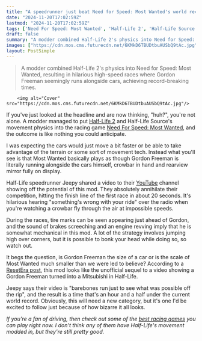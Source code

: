 ```yaml
---
title: "A speedrunner just beat Need for Speed: Most Wanted's world record by 90 minutes - by using Half-Life's Gordon Freeman instead of a car"
date: "2024-11-20T17:02:59Z"
lastmod: "2024-11-20T17:02:59Z"
tags: ['Need For Speed: Most Wanted', 'Half-Life 2', 'Half-Life Source', 'PC', 'Racing', 'Mod', 'Speedrun']
draft: false
summary: "A modder combined Half-Life 2's physics into Need for Speed: Most Wanted, resulting in hilarious high-speed races where Gordon Freeman seemingly runs alongside cars, achieving record-breaking times."
images: ["https://cdn.mos.cms.futurecdn.net/6KMkD6TBUDtbuAUSbQ9tAc.jpg"]
layout: PostSimple
---
```

> A modder combined Half-Life 2's physics into Need for Speed: Most Wanted, resulting in hilarious high-speed races where Gordon Freeman seemingly runs alongside cars, achieving record-breaking times.


        <img alt="Cover" src="https://cdn.mos.cms.futurecdn.net/6KMkD6TBUDtbuAUSbQ9tAc.jpg"/>
        
If you've just looked at the headline and are now thinking, "huh?", you're not alone. A modder managed to put [Half-Life 2](https://www.gamesradar.com/half-life-2/) and Half-Life Source's movement physics into the racing game [Need For Speed: Most Wanted](https://www.gamesradar.com/need-for-speed-most-wanted/), and the outcome is like nothing you could anticipate.

I was expecting the cars would just move a bit faster or be able to take advantage of the terrain or some sort of movement tech. Instead what you'll see is that Most Wanted basically plays as though Gordon Freeman is literally running alongside the cars himself, crowbar in hand and rearview mirror fully on display.

Half-Life speedrunner Jeepy shared a video to their [YouTube](https://www.gamesradar.com/tag/youtube/) channel showing off the potential of this mod. They absolutely annihilate their competition, hitting the finish line of the first race in about 20 seconds. It's hilarious hearing "something's wrong with your ride" over the radio when you're watching a crowbar fly through the air at impossible speeds.

During the races, tire marks can be seen appearing just ahead of Gordon, and the sound of brakes screeching and an engine revving imply that he is somewhat mechanical in this mod. A lot of the strategy involves jumping high over corners, but it is possible to bonk your head while doing so, so watch out.

It begs the question, is Gordon Freeman the size of a car or is the scale of Most Wanted much smaller than we were led to believe? According to a [ResetEra post](https://www.resetera.com/threads/speedrunner-jeepy-blasts-through-need-for-speed-most-wanted-but-he-modded-it-to-have-half-life-sources-physics-and-movement-for-some-reason.1040403/), this mod looks like the unofficial sequel to a video showing a Gordon Freeman turned into a Mitsubishi in Half-Life.

Jeepy says their video is "barebones run just to see what was possible off the rip", and the result is a time that's an hour and a half under the current world record. Obviously, this will need a new category, but it's one I'd be excited to follow just because of how bizarre it all looks.

*If you're a fan of driving, then check out some of the *[<em>best racing games</em>](https://www.gamesradar.com/best-racing-games/)* you can play right now. I don't think any of them have Half-Life's movement modded in, but they're still pretty good.*
        